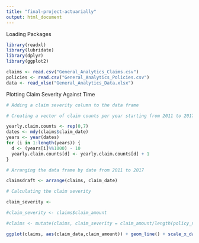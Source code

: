 ```yaml
---
title: "final-project-actuarially"
output: html_document
---
```

Loading Packages
```r
library(readxl)
library(lubridate)
library(dplyr)
library(ggplot2)
```

```r
claims <- read.csv("General_Analytics_Claims.csv")
policies <- read.csv("General_Analytics_Policies.csv")
data <- read_xlsx("General_Analytics_Data.xlsx")
```


Plotting Claim Severity Against Time 
```r
# Adding a claim severity column to the data frame

# Creating a vector of claim counts per year starting from 2011 to 2017

yearly.claim.counts <- rep(0,7)
dates <- mdy(claims$claim_date)
years <- year(dates)
for (i in 1:length(years)) {
  d <- (years[i]%%1000) - 10
  yearly.claim.counts[d] <- yearly.claim.counts[d] + 1
}

# Arranging the data frame by date from 2011 to 2017

claimsdraft <- arrange(claims, claim_date)

# Calculating the claim severity 

claim_severity <- 

#claim_severity <- claims$claim_amount

#claims <- mutate(claims, claim_severity = claim_amount/length(policy_number)) # verify formula for claim severity
```


```r
ggplot(claims, aes(claim_data,claim_amount)) + geom_line() + scale_x_date(format=) + xlab("Date") + ylab("Claim Severity")
```

